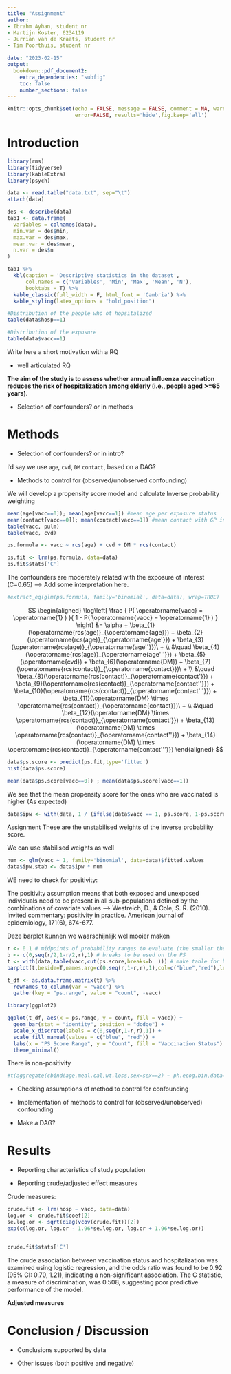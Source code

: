 ```yaml
---
title: "Assignment"
author:  
- Ibrahm Ayhan, student nr
- Martijn Koster, 6234119
- Jurrian van de Kraats, student nr
- Tim Poorthuis, student nr

date: "2023-02-15"
output:
  bookdown::pdf_document2:
    extra_dependencies: "subfig" 
    toc: false 
    number_sections: false
---
```


```r
knitr::opts_chunk$set(echo = FALSE, message = FALSE, comment = NA, warning = FALSE,
                      error=FALSE, results='hide',fig.keep='all')
```

# Introduction

```r
library(rms)
library(tidyverse)
library(kableExtra)
library(psych)
```


```r
data <- read.table("data.txt", sep="\t")
attach(data)
```

```r
des <- describe(data)
tab1 <- data.frame(
  variables = colnames(data), 
  min.var = des$min, 
  max.var = des$max,
  mean.var = des$mean, 
  n.var = des$n
)
```


```r
tab1 %>%
  kbl(caption = 'Descriptive statistics in the dataset',
      col.names = c('Variables', 'Min', 'Max', 'Mean', 'N'),
      booktabs = T) %>%
  kable_classic(full_width = F, html_font = 'Cambria') %>% 
  kable_styling(latex_options = "hold_position")

```

```r
#Distribution of the people who ot hopsitalized
table(data$hosp==1)
```

```r
#Distribution of the exposure
table(data$vacc==1)
```





Write here a short motivation with a RQ 

- well articulated RQ

__The aim of the study is to assess whether annual influenza vaccination reduces the risk of hospitalization among elderly (i.e., people aged >=65 years).__ 

- Selection of confounders? or in methods

# Methods

- Selection of confounders? or in intro? 

I'd say we use `age`, `cvd`, `DM` `contact`, based on a DAG? 

- Methods to control for (observed/unobserved confounding)


We will develop a propensity score model and calculate Inverse probability weighting

```r
mean(age[vacc==0]); mean(age[vacc==1]) #mean age per exposure status
mean(contact[vacc==0]); mean(contact[vacc==1]) #mean contact with GP in 12 months per exposure status
table(vacc, pulm)
table(vacc, cvd)
```


```r
ps.formula <- vacc ~ rcs(age) + cvd + DM * rcs(contact)

ps.fit <- lrm(ps.formula, data=data)
ps.fit$stats['C']
```

The confounders are moderately related with the exposure of interest (C=0.65)
--> Add some interpretation here.

```r
#extract_eq(glm(ps.formula, family='binomial', data=data), wrap=TRUE)
```
$$
\begin{aligned}
\log\left[ \frac { P( \operatorname{vacc} = \operatorname{1} ) }{ 1 - P( \operatorname{vacc} = \operatorname{1} ) } \right] &= \alpha + \beta_{1}(\operatorname{rcs(age)}_{\operatorname{age}}) + \beta_{2}(\operatorname{rcs(age)}_{\operatorname{age'}}) + \beta_{3}(\operatorname{rcs(age)}_{\operatorname{age''}})\ + \\
&\quad \beta_{4}(\operatorname{rcs(age)}_{\operatorname{age'''}}) + \beta_{5}(\operatorname{cvd}) + \beta_{6}(\operatorname{DM}) + \beta_{7}(\operatorname{rcs(contact)}_{\operatorname{contact}})\ + \\
&\quad \beta_{8}(\operatorname{rcs(contact)}_{\operatorname{contact'}}) + \beta_{9}(\operatorname{rcs(contact)}_{\operatorname{contact''}}) + \beta_{10}(\operatorname{rcs(contact)}_{\operatorname{contact'''}}) + \beta_{11}(\operatorname{DM} \times \operatorname{rcs(contact)}_{\operatorname{contact}})\ + \\
&\quad \beta_{12}(\operatorname{DM} \times \operatorname{rcs(contact)}_{\operatorname{contact'}}) + \beta_{13}(\operatorname{DM} \times \operatorname{rcs(contact)}_{\operatorname{contact''}}) + \beta_{14}(\operatorname{DM} \times \operatorname{rcs(contact)}_{\operatorname{contact'''}})
\end{aligned}
$$

```r
data$ps.score <- predict(ps.fit,type='fitted')
hist(data$ps.score)
```
```r
mean(data$ps.score[vacc==0]) ; mean(data$ps.score[vacc==1])
```
We see that the mean propensity score for the ones who are vaccinated is higher (As expected)


```r
data$ipw <- with(data, 1 / (ifelse(data$vacc == 1, ps.score, 1-ps.score)))
```
Assignment
These are the unstabilised weights of the inverse probability score. 


We can use stabilised weights as well

```r
num <- glm(vacc ~ 1, family='binomial', data=data)$fitted.values
data$ipw.stab <- data$ipw * num  
```

WE need to check for positivity: 

The positivity assumption means that both exposed and unexposed individuals need to be present in all sub-populations defined by the combinations of covariate values --> Westreich, D., & Cole, S. R. (2010). Invited commentary: positivity in practice. American journal of epidemiology, 171(6), 674-677. 

Deze barplot kunnen we waarschijnlijk wel mooier maken 

```r
r <- 0.1 # midpoints of probability ranges to evaluate (the smaller the smaller the grouping)
b <- c(0,seq(r/2,1-r/2,r),1) # breaks to be used on the PS
t <- with(data,table(vacc,cut(ps.score,breaks=b  ))) # make table for barplotting
barplot(t,beside=T,names.arg=c(0,seq(r,1-r,r),1),col=c("blue","red"),legend=T)

```


```r
t_df <- as.data.frame.matrix(t) %>% 
  rownames_to_column(var = "vacc") %>% 
  gather(key = "ps.range", value = "count", -vacc)
```

```r
library(ggplot2)

ggplot(t_df, aes(x = ps.range, y = count, fill = vacc)) +
  geom_bar(stat = "identity", position = "dodge") +
  scale_x_discrete(labels = c(0,seq(r,1-r,r),1)) +
  scale_fill_manual(values = c("blue", "red")) +
  labs(x = "PS Score Range", y = "Count", fill = "Vaccination Status") +
  theme_minimal()
```


There is non-positivity



```r
#t(aggregate(cbind(age,meal.cal,wt.loss,sex=sex==2) ~ ph.ecog.bin,data=df,mean))  
```


- Checking assumptions of method to control for confounding

- Implementation of methods to control for (observed/unobserved) confounding

- Make a DAG? 

# Results

- Reporting characteristics of study population 

- Reporting crude/adjusted effect measures 

Crude measures:

```r
crude.fit <- lrm(hosp ~ vacc, data=data)
log.or <- crude.fit$coef[2]
se.log.or <- sqrt(diag(vcov(crude.fit))[2])
exp(c(log.or, log.or - 1.96*se.log.or, log.or + 1.96*se.log.or))


crude.fit$stats['C']
```
The crude association between vaccination status and hospitalization was examined using logistic regression, and the odds ratio was found to be 0.92 (95% CI: 0.70, 1.21), indicating a non-significant association. The C statistic,  a measure of discrimination, was 0.508, suggesting poor predictive performance of the model. 


__Adjusted measures__ 


# Conclusion / Discussion

- Conclusions supported by data

- Other issues (both positive and negative) 





